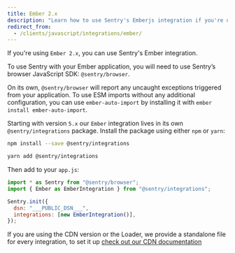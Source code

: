 ```yaml
---
title: Ember 2.x
description: "Learn how to use Sentry's Emberjs integration if you're using Ember 2.x"
redirect_from:
  - /clients/javascript/integrations/ember/
---
```


If you're using `Ember 2.x`, you can use Sentry's Ember integration.

To use Sentry with your Ember application, you will need to use Sentry’s browser JavaScript SDK: `@sentry/browser`.

On its own, `@sentry/browser` will report any uncaught exceptions triggered from your application.
To use ESM imports without any additional configuration, you can use `ember-auto-import`
by installing it with `ember install ember-auto-import`.

Starting with version `5.x` our `Ember` integration lives in its own `@sentry/integrations` package.
Install the package using either `npm` or `yarn`:

```bash {tabTitle:npm}
npm install --save @sentry/integrations
```

```bash {tabTitle:yarn}
yarn add @sentry/integrations
```

Then add to your `app.js`:

```javascript
import * as Sentry from "@sentry/browser";
import { Ember as EmberIntegration } from "@sentry/integrations";

Sentry.init({
  dsn: "___PUBLIC_DSN___",
  integrations: [new EmberIntegration()],
});
```

If you are using the CDN version or the Loader, we provide a standalone file for every integration, to set it up [check out our CDN documentation](/platforms/javascript/configuration/install/cdn)

<!-- TODO-ADD-VERIFICATION-EXAMPLE -->
